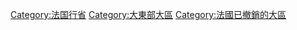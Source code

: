 [[Category:法国行省|Category:法国行省]]
[[Category:大東部大區|Category:大東部大區]]
[[Category:法國已撤銷的大區|Category:法國已撤銷的大區]]